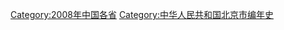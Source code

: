 {{Catmore}}

[[Category:2008年中国各省|Category:2008年中国各省]]
[[Category:中华人民共和国北京市编年史|Category:中华人民共和国北京市编年史]]